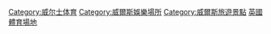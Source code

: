 {{Commonscat|Sports venues in Wales}}

[[Category:威尔士体育|Category:威尔士体育]]
[[Category:威爾斯娛樂場所|Category:威爾斯娛樂場所]]
[[Category:威爾斯旅遊景點|Category:威爾斯旅遊景點]]
[[Category:英國體育場地|]]